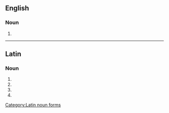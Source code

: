 ==English==

===Noun===
{{head|en|noun plural form}}

# {{plural of|catena|lang=en}}

----

==Latin==

===Noun===
{{head|la|noun form|head=catēnae|g=f}}

# {{inflection of|catēna||gen|s|lang=la}}
# {{inflection of|catēna||dat|s|lang=la}}
# {{inflection of|catēna||nom|p|lang=la}}
# {{inflection of|catēna||voc|p|lang=la}}

[[Category:Latin noun forms]]